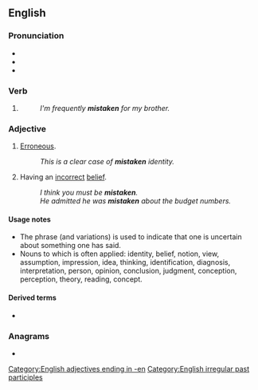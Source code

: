 ==English==

===Pronunciation===
* {{IPA|/mɪsˈteɪkən/|lang=en}}
* {{audio|en-us-mistaken.ogg|Audio (US)|lang=en}}
* {{rhymes|eɪkən|lang=en}}

===Verb===
{{head|en|past participle}}

# {{past participle of|mistake|lang=en|nocat=1}}
#: ''I'm frequently '''mistaken''' for my brother.''

===Adjective===
{{en-adj}}

# [[erroneous|Erroneous]].
#: ''This is a clear case of '''mistaken''' identity.''
# {{lb|en|with a copula verb|often|with ''about''}} Having an [[incorrect]] [[belief]].
#: ''I think you must be '''mistaken'''.''
#: ''He admitted he was '''mistaken''' about the budget numbers.''

====Usage notes====
* The phrase {{m|en||if I'm not mistaken}} (and variations) is used to indicate that one is uncertain about something one has said.
* Nouns to which {{m|en||mistaken}} is often applied: identity, belief, notion, view, assumption, impression, idea, thinking, identification, diagnosis, interpretation, person, opinion, conclusion, judgment, conception, perception, theory, reading, concept.

====Derived terms====
* {{l|en|mistaken identity}}

===Anagrams===
* {{l|en|mankiest}}

[[Category:English adjectives ending in -en]]
[[Category:English irregular past participles]]